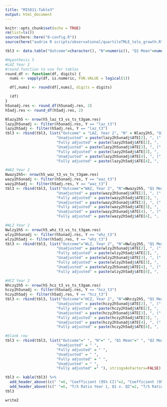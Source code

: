 ```yaml
---
title: "MIS011-Table3"
output: html_document
---
```


```r
knitr::opts_chunk$set(echo = TRUE)
rm(list=ls())
source(here::here("0-config.R"))
source(here("audrie R scripts/observational/quartileTMLE_telo_growth.R"))
```

```r
tbl3 <- data.table("Outcome"=character(), "N"=numeric(), "Q1 Mean"=numeric(), "Q2 Mean"=numeric(), "Q3 Mean"=numeric(), "Q4 Mean"=numeric(), "Unadjusted"=character(), "Fully adjusted"=character(), "Unadjusted"=character(), "Fully adjusted"=character(), "Unadjusted"=character(), "Fully adjusted"=character())
```

```r
#Hypothesis 5
#LAZ Year 2
#round function to use for tables
round_df <- function(df, digits) {
  nums <- vapply(df, is.numeric, FUN.VALUE = logical(1))

  df[,nums] <- round(df[,nums], digits = digits)

  (df)
}
h5unadj.res <- round_df(h5unadj.res, 2)
h5adj.res <- round_df(h5adj.res, 2)

Nlazy2h5 <- nrow(h5_laz_t3_vs_ts_t3gam.res)
lazy2h5unadj <- filter(h5unadj.res, Y == "laz_t3")
lazy2h5adj <- filter(h5adj.res, Y == "laz_t3")
tbl3 <- rbind(tbl3, list("Outcome" = "LAZ, Year 2", "N" = Nlazy2h5, "Q1 Mean" = lazy2h5unadj$meanY[1], "Q2 Mean" =lazy2h5unadj$meanY[2], "Q3 Mean" = lazy2h5unadj$meanY[3], "Q4 Mean" = lazy2h5unadj$meanY[4],
                       "Unadjusted" = paste(lazy2h5unadj$ATE[2], ", (", lazy2h5unadj$CI1[2], ", ", lazy2h5unadj$CI2[2], ")"), 
                       "Fully adjusted" = paste(lazy2h5adj$ATE[2], ", (", lazy2h5adj$CI1[2], ", ", lazy2h5adj$CI2[2], ")"),
                       "Unadjusted" = paste(lazy2h5unadj$ATE[3], ", (", lazy2h5unadj$CI1[3], ", ", lazy2h5unadj$CI2[3], ")"), 
                       "Fully adjusted" = paste(lazy2h5adj$ATE[3], ", (", lazy2h5adj$CI1[3], ", ", lazy2h5adj$CI2[3], ")"),
                       "Unadjusted" = paste(lazy2h5unadj$ATE[4], ", (", lazy2h5unadj$CI1[4], ", ", lazy2h5unadj$CI2[4], ")"), 
                       "Fully adjusted" = paste(lazy2h5adj$ATE[4], ", (", lazy2h5adj$CI1[4], ", ", lazy2h5adj$CI2[4], ")")), stringsAsFactors=FALSE)

#WAZ Year 2
Nwazy2h5<- nrow(h5_waz_t3_vs_ts_t3gam.res)
wazy2h5unadj <- filter(h5unadj.res, Y == "waz_t3")
wazy2h5adj <- filter(h5adj.res, Y == "waz_t3")
tbl3 <- rbind(tbl3, list("Outcome"="WAZ, Year 2", "N"=Nwazy2h5, "Q1 Mean"=wazy2h5unadj$meanY[1], "Q2 Mean"=wazy2h5unadj$meanY[2], "Q3 Mean"=wazy2h5unadj$meanY[3], "Q4 Mean" = wazy2h5unadj$meanY[4],
                       "Unadjusted" = paste(wazy2h5unadj$ATE[2], ", (", wazy2h5unadj$CI1[2], ", ", wazy2h5unadj$CI2[2], ")"), 
                       "Fully adjusted" = paste(wazy2h5adj$ATE[2], ", (", wazy2h5adj$CI1[2], ", ", wazy2h5adj$CI2[2], ")"),
                       "Unadjusted" = paste(wazy2h5unadj$ATE[3], ", (", wazy2h5unadj$CI1[3], ", ", wazy2h5unadj$CI2[3], ")"), 
                       "Fully adjusted" = paste(wazy2h5adj$ATE[3], ", (", wazy2h5adj$CI1[3], ", ", wazy2h5adj$CI2[3], ")"),
                       "Unadjusted" = paste(wazy2h5unadj$ATE[4], ", (", wazy2h5unadj$CI1[4], ", ", wazy2h5unadj$CI2[4], ")"), 
                       "Fully adjusted" = paste(wazy2h5adj$ATE[4], ", (", wazy2h5adj$CI1[4], ", ", wazy2h5adj$CI2[4], ")")), stringsAsFactors=FALSE)

#WLZ Year 2
Nwlzy2h5 <- nrow(h5_whz_t3_vs_ts_t3gam.res)
wlzy2h5unadj <- filter(h5unadj.res, Y == "whz_t3")
wlzy2h5adj <- filter(h5adj.res, Y == "whz_t3")
tbl3 <- rbind(tbl3, list("Outcome"="WLZ, Year 2", "N"=Nwlzy2h5, "Q1 Mean"=wlzy2h5unadj$meanY[1], "Q2 Mean"=wlzy2h5unadj$meanY[2], "Q3 Mean"=wlzy2h5unadj$meanY[3], "Q4 Mean" = wlzy2h5unadj$meanY[4],
                       "Unadjusted" = paste(wlzy2h5unadj$ATE[2], ", (", wlzy2h5unadj$CI1[2], ", ", wlzy2h5unadj$CI2[2], ")"), 
                       "Fully adjusted" = paste(wlzy2h5adj$ATE[2], ", (", wlzy2h5adj$CI1[2], ", ", wlzy2h5adj$CI2[2], ")"),
                       "Unadjusted" = paste(wlzy2h5unadj$ATE[3], ", (", wlzy2h5unadj$CI1[3], ", ", wlzy2h5unadj$CI2[3], ")"), 
                       "Fully adjusted" = paste(wlzy2h5adj$ATE[3], ", (", wlzy2h5adj$CI1[3], ", ", wlzy2h5adj$CI2[3], ")"),
                       "Unadjusted" = paste(wlzy2h5unadj$ATE[4], ", (", wlzy2h5unadj$CI1[4], ", ", wlzy2h5unadj$CI2[4], ")"), 
                       "Fully adjusted" = paste(wlzy2h5adj$ATE[4], ", (", wlzy2h5adj$CI1[4], ", ", wlzy2h5adj$CI2[4], ")")), stringsAsFactors=FALSE)

#HCZ Year 2
Nhczy2h5 <- nrow(h5_hcz_t3_vs_ts_t3gam.res)
hczy2h5unadj <- filter(h5unadj.res, Y == "hcz_t3")
hczy2h5adj <- filter(h5adj.res, Y == "hcz_t3")
tbl3 <- rbind(tbl3, list("Outcome"="HCZ, Year 2", "N"=Nhczy2h5, "Q1 Mean"=hczy2h5unadj$meanY[1], "Q2 Mean"=hczy2h5unadj$meanY[2], "Q3 Mean"=hczy2h5unadj$meanY[3], "Q4 Mean" = hczy2h5unadj$meanY[4],
                       "Unadjusted" = paste(hczy2h5unadj$ATE[2], ", (", hczy2h5unadj$CI1[2], ", ", hczy2h5unadj$CI2[2], ")"), 
                       "Fully adjusted" = paste(hczy2h5adj$ATE[2], ", (", hczy2h5adj$CI1[2], ", ", hczy2h5adj$CI2[2], ")"),
                       "Unadjusted" = paste(hczy2h5unadj$ATE[3], ", (", hczy2h5unadj$CI1[3], ", ", hczy2h5unadj$CI2[3], ")"), 
                       "Fully adjusted" = paste(hczy2h5adj$ATE[3], ", (", hczy2h5adj$CI1[3], ", ", hczy2h5adj$CI2[3], ")"),
                       "Unadjusted" = paste(hczy2h5unadj$ATE[4], ", (", hczy2h5unadj$CI1[4], ", ", hczy2h5unadj$CI2[4], ")"), 
                       "Fully adjusted" = paste(hczy2h5adj$ATE[4], ", (", hczy2h5adj$CI1[4], ", ", hczy2h5adj$CI2[4], ")")), stringsAsFactors=FALSE)

#blank row
tbl3 <- rbind(tbl3, list("Outcome"=" ", "N"=" ", "Q1 Mean"=" ", "Q2 Mean"=" ", "Q3 Mean"=" ", "Q4 Mean"=" ",
                       "Unadjusted" = " ", 
                       "Fully adjusted" = " ",
                       "Unadjusted" = " ", 
                       "Fully adjusted" = " ",
                       "Unadjusted" = " ", 
                       "Fully adjusted" =" "), stringsAsFactors=FALSE)
```

```r
tbl3 <- kable(tbl3) %>%
  add_header_above((c(" "=6, "Coefficient (95% CI)"=2, "Coefficient (95% CI)"=2, "Coefficient (95% CI)"=2))) %>%
  add_header_above((c(" "=6, "T/S Ratio Year 1, Q1 v. Q2"=2, "T/S Ratio Year 1, Q1 v. Q3"=2,  "T/S Ratio Year 1, Q1 v. Q4"=2)))
tbl3
```

```r
write2
```

